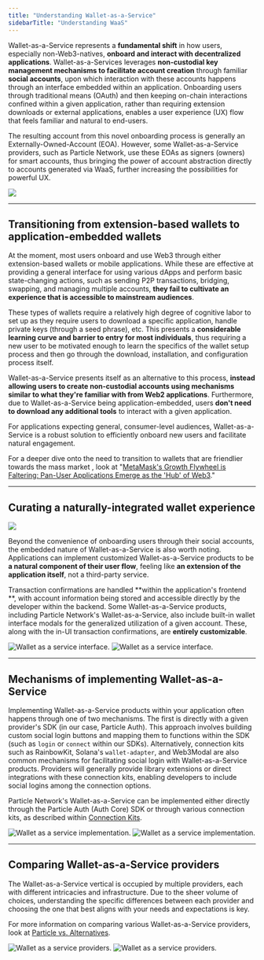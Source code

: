 ```yaml
---
title: "Understanding Wallet-as-a-Service"
sidebarTitle: "Understanding WaaS"
---
```


Wallet-as-a-Service represents a **fundamental shift** in how users, especially non-Web3-natives, **onboard and interact with decentralized applications**. Wallet-as-a-Services leverages **non-custodial key management mechanisms to facilitate account creation** through familiar **social accounts**, upon which interaction with these accounts happens through an interface embedded within an application. Onboarding users through traditional means (OAuth) and then keeping on-chain interactions confined within a given application, rather than requiring extension downloads or external applications, enables a user experience (UX) flow that feels familiar and natural to end-users.

The resulting account from this novel onboarding process is generally an Externally-Owned-Account (EOA). However, some Wallet-as-a-Service providers, such as Particle Network, use these EOAs as signers (owners) for smart accounts, thus bringing the power of account abstraction directly to accounts generated via WaaS, further increasing the possibilities for powerful UX.

<Frame>
<img src="images/01.gif" style={{ width: '100%', maxWidth: '600px' }} />
</Frame>


***

## Transitioning from extension-based wallets to application-embedded wallets

At the moment, most users onboard and use Web3 through either extension-based wallets or mobile applications. While these are effective at providing a general interface for using various dApps and perform basic state-changing actions, such as sending P2P transactions, bridging, swapping, and managing multiple accounts, **they fail to cultivate an experience that is accessible to mainstream audiences**.

These types of wallets require a relatively high degree of cognitive labor to set up as they require users to download a specific application, handle private keys (through a seed phrase), etc. This presents a **considerable learning curve and barrier to entry for most individuals**, thus requiring a new user to be motivated enough to learn the specifics of the wallet setup process and then go through the download, installation, and configuration process itself.

Wallet-as-a-Service presents itself as an alternative to this process, **instead allowing users to create non-custodial accounts using mechanisms similar to what they're familiar with from Web2 applications**. Furthermore, due to Wallet-as-a-Service being application-embedded, users **don't need to download any additional tools** to interact with a given application.

For applications expecting general, consumer-level audiences, Wallet-as-a-Service is a robust solution to efficiently onboard new users and facilitate natural engagement.

<Tip>For a deeper dive onto the need to transition to wallets that are friendlier towards the mass market , look at "[MetaMask's Growth Flywheel is Faltering: Pan-User Applications Emerge as the 'Hub' of Web3](https://blog.particle.network/metamasks-growth-flywheel-is-faltering-pan-user-applications-emerge-as-the-hub-of-web3)."</Tip>

***

## Curating a naturally-integrated wallet experience

<Frame>
<img src="images/03.gif" style={{ width: '100%', maxWidth: '600px' }} />
</Frame>

Beyond the convenience of onboarding users through their social accounts, the embedded nature of Wallet-as-a-Service is also worth noting. Applications can implement customized Wallet-as-a-Service products to be **a natural component of their user flow**, feeling like **an extension of the application itself**, not a third-party service.

Transaction confirmations are handled **within the application's frontend **, with account information being stored and accessible directly by the developer within the backend. Some Wallet-as-a-Service products, including Particle Network's Wallet-as-a-Service, also include built-in wallet interface modals for the generalized utilization of a given account. These, along with the in-UI transaction confirmations, are **entirely customizable**.

<div className="flex justify-center">
<img
  className="block h-64 dark:hidden"
  src="/guides/wallet-as-a-service/waas/images/walletinterface.png"
  alt="Wallet as a service interface."
/>
<img
  className="hidden h-64 dark:block"
  src="/guides/wallet-as-a-service/waas/images/walletinterface.png"
  alt="Wallet as a service interface."
/>
</div>

***

## Mechanisms of implementing Wallet-as-a-Service

Implementing Wallet-as-a-Service products within your application often happens through one of two mechanisms. The first is directly with a given provider's SDK (in our case, Particle Auth). This approach involves building custom social login buttons and mapping them to functions within the SDK (such as `login` or `connect` within our SDKs). Alternatively, connection kits such as RainbowKit, Solana's `wallet-adapter`, and Web3Modal are also common mechanisms for facilitating social login with Wallet-as-a-Service products. Providers will generally provide library extensions or direct integrations with these connection kits, enabling developers to include social logins among the connection options.

Particle Network's Wallet-as-a-Service can be implemented either directly through the Particle Auth (Auth Core) SDK or through various connection kits, as described within [Connection Kits](/guides/wallet-as-a-service/connection-kits/solana).

<div className="flex justify-center">
<img
  className="block h-64 dark:hidden"
  src="/guides/wallet-as-a-service/waas/images/connect.png"
  alt="Wallet as a service implementation."
/>
<img
  className="hidden h-64 dark:block"
  src="/guides/wallet-as-a-service/waas/images/connect.png"
  alt="Wallet as a service implementation."
/>
</div>

***

## Comparing Wallet-as-a-Service providers

The Wallet-as-a-Service vertical is occupied by multiple providers, each with different intricacies and infrastructure. Due to the sheer volume of choices, understanding the specific differences between each provider and choosing the one that best aligns with your needs and expectations is key.

For more information on comparing various Wallet-as-a-Service providers, look at [Particle vs. Alternatives](/landing/wallet-abstraction/waas/differentiators).

<div className="flex justify-center">
<img
  className="block h-64 dark:hidden"
  src="/guides/wallet-as-a-service/waas/images/providers.gif"
  alt="Wallet as a service providers."
/>
<img
  className="hidden h-64 dark:block"
  src="/guides/wallet-as-a-service/waas/images/providers.gif"
  alt="Wallet as a service providers."
/>
</div>